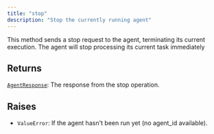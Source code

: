 ```yaml
---
title: "stop"
description: "Stop the currently running agent"
---
```



This method sends a stop request to the agent, terminating its current execution.
The agent will stop processing its current task immediately


## Returns

[`AgentResponse`](../misc/agentresponse): The response from the stop operation.

## Raises

- `ValueError`: If the agent hasn't been run yet (no agent_id available).
